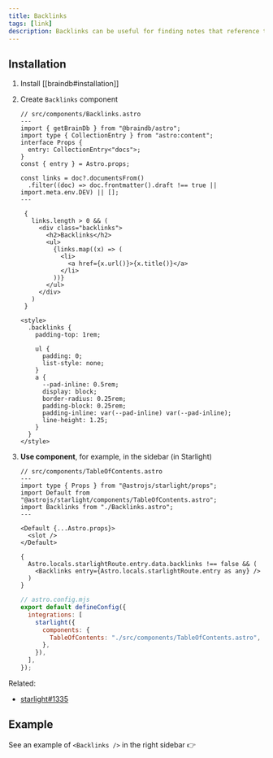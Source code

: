 ```yaml
---
title: Backlinks
tags: [link]
description: Backlinks can be useful for finding notes that reference the note you are currently reading
---
```


## Installation


<Steps>

1. Install [[braindb#installation]]

2. Create `Backlinks` component

   ```astro
   // src/components/Backlinks.astro
   ---
   import { getBrainDb } from "@braindb/astro";
   import type { CollectionEntry } from "astro:content";
   interface Props {
     entry: CollectionEntry<"docs">;
   }
   const { entry } = Astro.props;

   const links = doc?.documentsFrom()
     .filter((doc) => doc.frontmatter().draft !== true || import.meta.env.DEV) || [];
   ---

    {
      links.length > 0 && (
        <div class="backlinks">
          <h2>Backlinks</h2>
          <ul>
            {links.map((x) => (
              <li>
                <a href={x.url()}>{x.title()}</a>
              </li>
            ))}
          </ul>
        </div>
      )
    }

   <style>
     .backlinks {
       padding-top: 1rem;

       ul {
         padding: 0;
         list-style: none;
       }
       a {
         --pad-inline: 0.5rem;
         display: block;
         border-radius: 0.25rem;
         padding-block: 0.25rem;
         padding-inline: var(--pad-inline) var(--pad-inline);
         line-height: 1.25;
       }
     }
   </style>
   ```

3. **Use component**, for example, in the sidebar (in Starlight)

   ```astro
   // src/components/TableOfContents.astro
   ---
   import type { Props } from "@astrojs/starlight/props";
   import Default from "@astrojs/starlight/components/TableOfContents.astro";
   import Backlinks from "./Backlinks.astro";
   ---

   <Default {...Astro.props}>
     <slot />
   </Default>

   {
     Astro.locals.starlightRoute.entry.data.backlinks !== false && (
       <Backlinks entry={Astro.locals.starlightRoute.entry as any} />
     )
   }
   ```

   ```js {6}
   // astro.config.mjs
   export default defineConfig({
     integrations: [
       starlight({
         components: {
           TableOfContents: "./src/components/TableOfContents.astro",
         },
       }),
     ],
   });
   ```

</Steps>

Related:

- [starlight#1335](https://github.com/withastro/starlight/discussions/1335)

## Example

See an example of `<Backlinks />` in the right sidebar 👉
